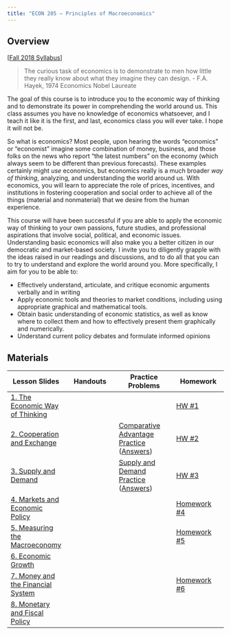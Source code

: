 ```yaml
---
title: "ECON 205 — Principles of Macroeconomics"
---
```


## Overview

\[[Fall 2018 Syllabus](https://www.dropbox.com/s/58bwicaeqy26tci/ECON_205_F2018_Syllabus_Safner.pdf?dl=0)\]

> The curious task of economics is to demonstrate to men how little they really know about what they imagine they can design. - F.A. Hayek, 1974 Economics Nobel Laureate

The goal of this course is to introduce you to the economic way of thinking and to demonstrate its power in comprehending the world around us. This class assumes you have no knowledge of economics whatsoever, and I teach it like it is the first, and last, economics class you will ever take. I hope it will not be.

So what is economics? Most people, upon hearing the words "economics" or "economist" imagine some combination of money, business, and those folks on the news who report "the latest numbers" on the economy (which always seem to be different than previous forecasts). These examples certainly might *use* economics, but economics really is a much broader *way of thinking*, analyzing, and understanding the world around us. With economics, you will learn to appreciate the role of prices, incentives, and institutions in fostering cooperation and social order to achieve all of the things (material and nonmaterial) that we desire from the human experience.

This course will have been successful if you are able to apply the economic way of thinking to your own passions, future studies, and professional aspirations that involve social, political, and economic issues. Understanding basic economics will also make you a better citizen in our democratic and market-based society. I invite you to diligently grapple with the ideas raised in our readings and discussions, and to do all that you can to try to understand and explore the world around you. More specifically, I aim for you to be able to:

-   Effectively understand, articulate, and critique economic arguments verbally and in writing
-   Apply economic tools and theories to market conditions, including using appropriate graphical and mathematical tools.
-   Obtain basic understanding of economic statistics, as well as know where to collect them and how to effectively present them graphically and numerically.
-   Understand current policy debates and formulate informed opinions

## Materials

| Lesson Slides                                                                                   | Handouts | Practice Problems                                                                                                                                                                                                                                          | Homework                                                              |
|------------------|------------------|--------------------|------------------|
| [1. The Economic Way of Thinking](https://www.dropbox.com/s/1ypjg1rrg7iougv/Lecture1.pdf?dl=0)  |          |                                                                                                                                                                                                                                                            | [HW #1](https://www.dropbox.com/s/s5zijrgo6iv0bbr/homework1.pdf?dl=0) |
| [2. Cooperation and Exchange](https://www.dropbox.com/s/c6a3gg9fps9tvx6/Lesson2.pdf?dl=0)       |          | [Comparative Advantage Practice](https://www.dropbox.com/s/iz6l2rne3uzxoog/Comparative%20Advantage%20Practice%20Problems.pdf?dl=0) ([Answers](https://www.dropbox.com/s/5aegit2q7ycukyl/Comparative%20Advantage%20Practice%20Problems%20Answers.pdf?dl=0)) | [HW #2](https://www.dropbox.com/s/y9wchhludd7l0e6/hw2.pdf?dl=0)       |
| [3. Supply and Demand](https://www.dropbox.com/s/o4vxhmpfxsuqr49/Lesson3.pdf?dl=0)              |          | [Supply and Demand Practice](https://www.dropbox.com/s/0cbdjpr0weni8jo/Supply%20and%20Demand%20Practice%20Problems.pdf?dl=0) ([Answers](https://www.dropbox.com/s/oqkyymhicibu3e3/Supply%20and%20Demand%20Practice%20Problems%20Answers.pdf?dl=0))         | [HW #3](https://www.dropbox.com/s/i2oh8ow1d1urtga/hw3.pdf?dl=0)       |
| [4. Markets and Economic Policy](https://www.dropbox.com/s/66vmw4b2mp0xax6/Lesson4.pdf?dl=0)    |          |                                                                                                                                                                                                                                                            | [Homework #4](https://www.dropbox.com/s/4dkuluhirjki2yh/hw4.pdf?dl=0) |
| [5. Measuring the Macroeconomy](https://www.dropbox.com/s/12ckwv9fdvm298a/Lesson5.pdf?dl=0)     |          |                                                                                                                                                                                                                                                            | [Homework #5](https://www.dropbox.com/s/jbh5uc9tua49tkv/hw5.pdf?dl=0) |
| [6. Economic Growth](https://www.dropbox.com/s/ipup2kxfyldjho5/Lesson6.pdf?dl=0)                |          |                                                                                                                                                                                                                                                            |                                                                       |
| [7. Money and the Financial System](https://www.dropbox.com/s/fpi5favfxmopese/Lesson7.pdf?dl=0) |          |                                                                                                                                                                                                                                                            | [Homework #6](https://www.dropbox.com/s/6nzg6nqzw42ai28/hw6.pdf?dl=0) |
| [8. Monetary and Fiscal Policy](https://www.dropbox.com/s/jzghzf2zvy18xs5/Lesson8.pdf?dl=0)     |          |                                                                                                                                                                                                                                                            |                                                                       |
